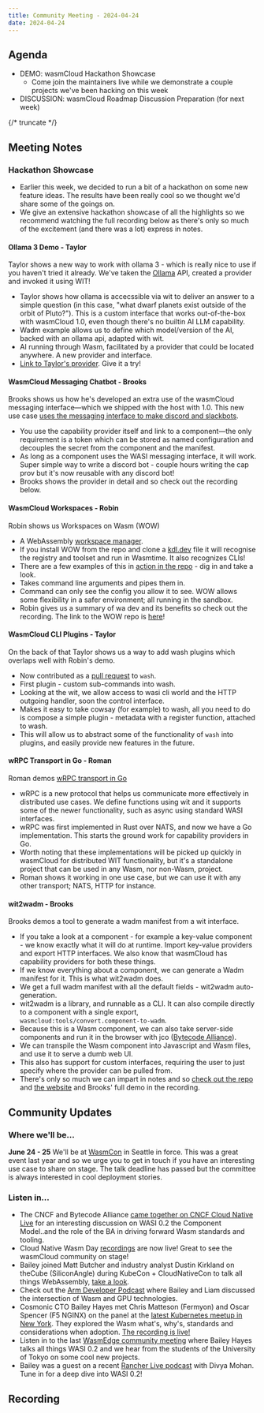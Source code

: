 ```yaml
---
title: Community Meeting - 2024-04-24
date: 2024-04-24
---
```


## Agenda

- DEMO: wasmCloud Hackathon Showcase
  - Come join the maintainers live while we demonstrate a couple projects we've been hacking on this week
- DISCUSSION: wasmCloud Roadmap Discussion Preparation (for next week)

{/* truncate */}

## Meeting Notes

### Hackathon Showcase

- Earlier this week, we decided to run a bit of a hackathon on some new feature ideas. The results have been really cool so we thought we'd share some of the goings on.
- We give an extensive hackathon showcase of all the highlights so we recommend watching the full recording below as there's only so much of the excitement (and there was a lot) express in notes.

#### Ollama 3 Demo - Taylor

Taylor shows a new way to work with ollama 3 - which is really nice to use if you haven't tried it already. We've taken the [Ollama](https://ollama.com/) API, created a provider and invoked it using WIT!

- Taylor shows how ollama is accecssible via wit to deliver an answer to a simple question (in this case, "what dwarf planets exist outside of the orbit of Pluto?"). This is a custom interface that works out-of-the-box with wasmCloud 1.0, even though there's no builtin AI LLM capability.
- Wadm example allows us to define which model/version of the AI, backed with an ollama api, adapted with wit.
- AI running through Wasm, facilitated by a provider that could be located anywhere. A new provider and interface.
- [Link to Taylor's provider](https://github.com/thomastaylor312/ollama-provider). Give it a try!

#### WasmCloud Messaging Chatbot - Brooks

Brooks shows us how he's developed an extra use of the wasmCloud messaging interface—which we shipped with the host with 1.0. This new use case [uses the messaging interface to make discord and slackbots](https://github.com/brooksmtownsend/wasmcloud-messaging-chatbot).

- You use the capability provider itself and link to a component—the only requirement is a token which can be stored as named configuration and decouples the secret from the component and the manifest.
- As long as a component uses the WASI messaging interface, it will work. Super simple way to write a discord bot - couple hours writing the cap prov but it's now reusable with any discord bot!
- Brooks shows the provider in detail and so check out the recording below.

#### WasmCloud Workspaces - Robin

Robin shows us Workspaces on Wasm (WOW)

- A WebAssembly [workspace manager](https://github.com/esoterra/wow/tree/main).
- If you install WOW from the repo and clone a [kdl.dev](http://kdl.dev) file it will recognise the registry and toolset and run in Wasmtime. It also recognizes CLIs!
- There are a few examples of this in [action in the repo](https://github.com/esoterra/wow/tree/main) - dig in and take a look.
- Takes command line arguments and pipes them in.
- Command can only see the config you allow it to see. WOW allows some flexibility in a safer environment; all running in the sandbox.
- Robin gives us a summary of wa dev and its benefits so check out the recording. The link to the WOW repo is [here](https://github.com/esoterra/wow)!

#### WasmCloud CLI Plugins - Taylor

On the back of that Taylor shows us a way to add wash plugins which overlaps well with Robin's demo.

- Now contributed as a [pull request](https://github.com/wasmCloud/wasmCloud/pull/1989) to `wash`.
- First plugin - custom sub-commands into wash.
- Looking at the wit, we allow access to wasi cli world and the HTTP outgoing handler, soon the control interface.
- Makes it easy to take cowsay (for example) to wash, all you need to do is compose a simple plugin - metadata with a register function, attached to wash.
- This will allow us to abstract some of the functionality of `wash` into plugins, and easily provide new features in the future.


#### wRPC Transport in Go - Roman

Roman demos [wRPC transport in Go](https://github.com/wrpc/wrpc)

- wRPC is a new protocol that helps us communicate more effectively in distributed use cases. We define functions using wit and it supports some of the newer functionality, such as async using standard WASI interfaces.
- wRPC was first implemented in Rust over NATS, and now we have a Go implementation. This starts the ground work for capability providers in Go.
- Worth noting that these implementations will be picked up quickly in wasmCloud for distributed WIT functionality, but it's a standalone project that can be used in any Wasm, nor non-Wasm, project.
- Roman shows it working in one use case, but we can use it with any other transport; NATS, HTTP for instance.

#### wit2wadm - Brooks

Brooks demos a tool to generate a wadm manifest from a wit interface.

- If you take a look at a component - for example a key-value component - we know exactly what it will do at runtime. Import key-value providers and export HTTP interfaces. We also know that wasmCloud has capability providers for both these things.
- If we know everything about a component, we can generate a Wadm manifest for it. This is what wit2wadm does.
- We get a full wadm manifest with all the default fields - wit2wadm auto-generation.
- wit2wadm is a library, and runnable as a CLI. It can also compile directly to a component with a single export, `wasmcloud:tools/convert.component-to-wadm`.
- Because this is a Wasm component, we can also take server-side components and run it in the browser with jco ([Bytecode Alliance](https://github.com/bytecodealliance/jco)).
- We can transpile the Wasm component into Javascript and Wasm files, and use it to serve a dumb web UI.
- This also has support for custom interfaces, requiring the user to just specify where the provider can be pulled from.
- There's only so much we can impart in notes and so [check out the repo](https://github.com/brooksmtownsend/wit2wadm) and [the website](https://brooksmtownsend.github.io/wit2wadm/) and Brooks' full demo in the recording.

## Community Updates

### Where we'll be…

**June 24 - 25** We'll be at [WasmCon](https://events.linuxfoundation.org/wasmcon/) in Seattle in force. This was a great event last year and so we urge you to get in touch if you have an interesting use case to share on stage. The talk deadline has passed but the committee is always interested in cool deployment stories.

### Listen in…

- The CNCF and Bytecode Alliance [came together on CNCF Cloud Native Live](https://www.youtube.com/watch?v=5Nv51foQ1mQ) for an interesting discussion on WASI 0.2 the Component Model..and the role of the BA in driving forward Wasm standards and tooling.
- Cloud Native Wasm Day [recordings](https://youtube.com/playlist?list=PLj6h78yzYM2MQteKoXxICTWiUdZYEw6RI&feature=shared) are now live! Great to see the wasmCloud community on stage!
- Bailey joined Matt Butcher and industry analyst Dustin Kirkland on theCube (SiliconAngle) during KubeCon + CloudNativeCon to talk all things WebAssembly, [take a look](https://www.youtube.com/watch?v=XU4TVukPs8g).
- Check out the [Arm Developer Podcast](https://www.youtube.com/watch?v=iDTHXGuqXAI) where Bailey and Liam discussed the intersection of Wasm and GPU technologies.
- Cosmonic CTO Bailey Hayes met Chris Matteson (Fermyon) and Oscar Spencer (F5 NGINX) on the panel at the [latest Kubernetes meetup in New York](https://www.meetup.com/new-york-kubernetes-meetup/events/297886914/). They explored the Wasm what's, why's, standards and considerations when adoption. [The recording is live!](https://youtu.be/ThcQNR-aVvI)
- Listen in to the last [WasmEdge community meeting](https://youtu.be/ttiE7g2Ojuk) where Bailey Hayes talks all things WASI 0.2 and we hear from the students of the University of Tokyo on some cool new projects.
- Bailey was a guest on a recent [Rancher Live podcast](https://www.youtube.com/watch?v=SPdzvL59tIA) with Divya Mohan. Tune in for a deep dive into WASI 0.2!

## Recording

<YouTube url="https://www.youtube.com/watch?v=Gh0zbbS9hOs" />
